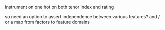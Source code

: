 

instrument on one hot on both tenor index
and rating


so need an option to assert independence between various features?
and / or a map from factors to feature domains